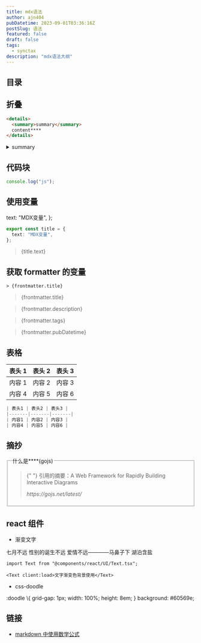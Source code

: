 ```yaml
---
title: mdx语法
author: ajn404
pubDatetime: 2023-09-01T03:36:16Z
postSlug: 语法
featured: false
draft: false
tags:
  - synctax
description: "mdx语法大纲"
---
```


## 目录

## 折叠

```html
<details>
  <summary>summary</summary>
  content****
</details>
```

<details>
  <summary>summary</summary>
  content****
</details>

## 代码块

```js
console.log("js");
```

## 使用变量

  text: "MDX变量",
};

```ts
export const title = {
  text: "MDX变量",
};
```

> {title.text}

## 获取 formatter 的变量

```mdx
> {frontmatter.title}
```

> {frontmatter.title}

> {frontmatter.description}

> {frontmatter.tags}

> {frontmatter.pubDatetime}

## 表格

| 表头 1 | 表头 2 | 表头 3 |
| ------ | ------ | ------ |
| 内容 1 | 内容 2 | 内容 3 |
| 内容 4 | 内容 5 | 内容 6 |

```js
| 表头1 | 表头2 | 表头3 |
|-------|-------|-------|
| 内容1 | 内容2 | 内容3 |
| 内容4 | 内容5 | 内容6 |
```

## 摘抄

<fieldset>
  <legend>什么是****(gojs)</legend>
  <blockquote cite="https://gojs.net/latest/">
    <p>
      {" "}
      引用的摘要：A Web Framework for Rapidly Building Interactive Diagrams
    </p>
    <footer>
      <cite>https://gojs.net/latest/</cite>
    </footer>
  </blockquote>
</fieldset>

## react 组件

- 渐变文字


<Text client:load>七月不远 性别的诞生不远 爱情不远————马鼻子下 湖泊含盐</Text>

```mdx
import Text from "@components/react/UI/Text.tsx";

<Text client:load>文字渐变色背景使用</Text>
```

- css-doodle


<Common  client:load grid="5">
:doodle \{
    grid-gap: 1px;
    width: 100%;
    height: 8em;
}
background: #60569e;
</Common>

## 链接

- [markdown 中使用数学公式](/notes_astro3/posts/math)
